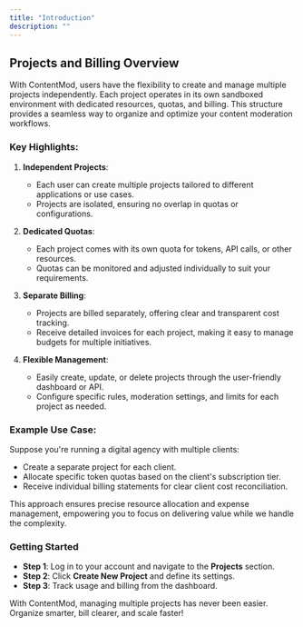 ```yaml
---
title: "Introduction"
description: ""
---
```


## Projects and Billing Overview

With ContentMod, users have the flexibility to create and manage multiple projects independently. Each project operates in its own sandboxed environment with dedicated resources, quotas, and billing. This structure provides a seamless way to organize and optimize your content moderation workflows.

### Key Highlights:

1. **Independent Projects**:

   - Each user can create multiple projects tailored to different applications or use cases.
   - Projects are isolated, ensuring no overlap in quotas or configurations.

2. **Dedicated Quotas**:

   - Each project comes with its own quota for tokens, API calls, or other resources.
   - Quotas can be monitored and adjusted individually to suit your requirements.

3. **Separate Billing**:

   - Projects are billed separately, offering clear and transparent cost tracking.
   - Receive detailed invoices for each project, making it easy to manage budgets for multiple initiatives.

4. **Flexible Management**:
   - Easily create, update, or delete projects through the user-friendly dashboard or API.
   - Configure specific rules, moderation settings, and limits for each project as needed.

### Example Use Case:

Suppose you're running a digital agency with multiple clients:

- Create a separate project for each client.
- Allocate specific token quotas based on the client's subscription tier.
- Receive individual billing statements for clear client cost reconciliation.

This approach ensures precise resource allocation and expense management, empowering you to focus on delivering value while we handle the complexity.

### Getting Started

- **Step 1**: Log in to your account and navigate to the **Projects** section.
- **Step 2**: Click **Create New Project** and define its settings.
- **Step 3**: Track usage and billing from the dashboard.

With ContentMod, managing multiple projects has never been easier. Organize smarter, bill clearer, and scale faster!
